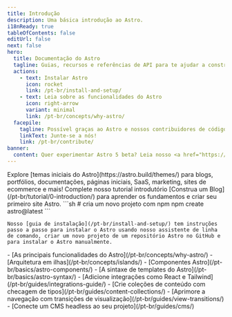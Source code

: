 ```yaml
---
title: Introdução
description: Uma básica introdução ao Astro.
i18nReady: true
tableOfContents: false
editUrl: false
next: false
hero:
  title: Documentação do Astro
  tagline: Guias, recursos e referências de API para te ajudar a construir com Astro.
  actions:
    - text: Instalar Astro
      icon: rocket
      link: /pt-br/install-and-setup/
    - text: Leia sobre as funcionalidades do Astro
      icon: right-arrow
      variant: minimal
      link: /pt-br/concepts/why-astro/
  facepile:
    tagline: Possível graças ao Astro e nossos contribuidores de código aberto.
    linkText: Junte-se a nós!
    link: /pt-br/contribute/
banner:
  content: Quer experimentar Astro 5 beta? Leia nosso <a href="https://5-0-0-beta.docs.astro.build/en/guides/upgrade-to/v5/">guia de atualização v5</a>!
---
```



<CardGrid>
  <Card title="O que você vai construir com Astro?" icon="laptop">
    Explore [temas iniciais do Astro](https://astro.build/themes/) para blogs, portfólios, documentações, páginas iniciais, SaaS, marketing, sites de ecommerce e mais!
  </Card>

  <Card title="Faça um tour guiado" icon="star">
    Complete nosso tutorial introdutório [Construa um Blog](/pt-br/tutorial/0-introduction/) para aprender os fundamentos e criar seu primeiro site Astro.
  </Card>

  <SplitCard title="Comece um novo projeto" icon="rocket">
    ```sh
    # cria um novo projeto com npm
    npm create astro@latest
    ```
    
    Nosso [guia de instalação](/pt-br/install-and-setup/) tem instruções passo a passo para instalar o Astro usando nosso assistente de linha de comando, criar um novo projeto de um repositório Astro no GitHub e para instalar o Astro manualmente.
  </SplitCard>

  <ListCard title="Aprenda" icon="open-book">
    - [As principais funcionalidades do Astro](/pt-br/concepts/why-astro/)
    - [Arquitetura em ilhas](/pt-br/concepts/islands/)
    - [Componentes Astro](/pt-br/basics/astro-components/)
    - [A sintaxe de templates do Astro](/pt-br/basics/astro-syntax/)
  </ListCard>

  <ListCard title="Estenda" icon="puzzle">
    - [Adicione integrações como React e Tailwind](/pt-br/guides/integrations-guide/)
    - [Crie coleções de conteúdo com checagem de tipos](/pt-br/guides/content-collections/)
    - [Aprimore a navegação com transições de visualização](/pt-br/guides/view-transitions/)
    - [Conecte um CMS headless ao seu projeto](/pt-br/guides/cms/)
  </ListCard>
</CardGrid>

<Discord title="Tem alguma dúvida ou quer fazer parte?" cta="Entre em nosso Discord"/>
